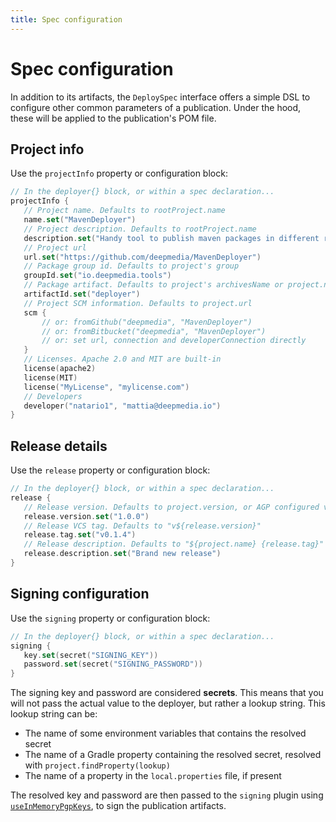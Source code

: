 ```yaml
---
title: Spec configuration
---
```


# Spec configuration

In addition to its artifacts, the `DeploySpec` interface offers a simple DSL to configure other common parameters of
a publication. Under the hood, these will be applied to the publication's POM file.

## Project info

Use the `projectInfo` property or configuration block:

```kotlin
// In the deployer{} block, or within a spec declaration...
projectInfo {
   // Project name. Defaults to rootProject.name
   name.set("MavenDeployer")
   // Project description. Defaults to rootProject.name
   description.set("Handy tool to publish maven packages in different repositories.")
   // Project url
   url.set("https://github.com/deepmedia/MavenDeployer")
   // Package group id. Defaults to project's group
   groupId.set("io.deepmedia.tools")
   // Package artifact. Defaults to project's archivesName or project.name
   artifactId.set("deployer")
   // Project SCM information. Defaults to project.url
   scm {
       // or: fromGithub("deepmedia", "MavenDeployer")
       // or: fromBitbucket("deepmedia", "MavenDeployer")
       // or: set url, connection and developerConnection directly
   }
   // Licenses. Apache 2.0 and MIT are built-in
   license(apache2)
   license(MIT)
   license("MyLicense", "mylicense.com")
   // Developers
   developer("natario1", "mattia@deepmedia.io")
}
```

## Release details

Use the `release` property or configuration block:

```kotlin
// In the deployer{} block, or within a spec declaration...
release {
   // Release version. Defaults to project.version, or AGP configured version for Android projects
   release.version.set("1.0.0")
   // Release VCS tag. Defaults to "v${release.version}"
   release.tag.set("v0.1.4")
   // Release description. Defaults to "${project.name} {release.tag}"
   release.description.set("Brand new release")
}
```

## Signing configuration

Use the `signing` property or configuration block:

```kotlin
// In the deployer{} block, or within a spec declaration...
signing {
   key.set(secret("SIGNING_KEY"))
   password.set(secret("SIGNING_PASSWORD"))
}
```

The signing key and password are considered **secrets**. This means that you will not pass the actual value to
the deployer, but rather a lookup string. This lookup string can be:

- The name of some environment variables that contains the resolved secret
- The name of a Gradle property containing the resolved secret, resolved with `project.findProperty(lookup)`
- The name of a property in the `local.properties` file, if present

The resolved key and password are then passed to the `signing` plugin using [`useInMemoryPgpKeys`](https://docs.gradle.org/current/userguide/signing_plugin.html#sec:in-memory-keys),
to sign the publication artifacts.
